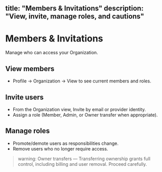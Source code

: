 title: "Members & Invitations"
description: "View, invite, manage roles, and cautions"
---

# Members & Invitations

Manage who can access your Organization.

## View members
- Profile → Organization → View to see current members and roles.

## Invite users
- From the Organization view, Invite by email or provider identity.
- Assign a role (Member, Admin, or Owner transfer when appropriate).

## Manage roles
- Promote/demote users as responsibilities change.
- Remove users who no longer require access.

> warning: Owner transfers — Transferring ownership grants full control, including billing and user removal. Proceed carefully.
